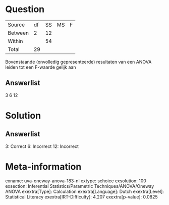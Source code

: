 Question
========

  --------- ---- ---- ---- ---
  Source    df   SS   MS   F
  Between   2    12        
  Within         54        
  Total     29             
  --------- ---- ---- ---- ---

Bovenstaande (onvolledig gepresenteerde) resultaten van een ANOVA leiden
tot een F-waarde gelijk aan

Answerlist
----------

3
6
12

Solution
========

Answerlist
----------

3: Correct
6: Incorrect
12: Incorrect

Meta-information
================
exname: uva-oneway-anova-183-nl
extype: schoice
exsolution: 100
exsection: Inferential Statistics/Parametric Techniques/ANOVA/Oneway ANOVA
exextra[Type]: Calculation
exextra[Language]: Dutch
exextra[Level]: Statistical Literacy
exextra[IRT-Difficulty]: 4.207
exextra[p-value]: 0.0825
